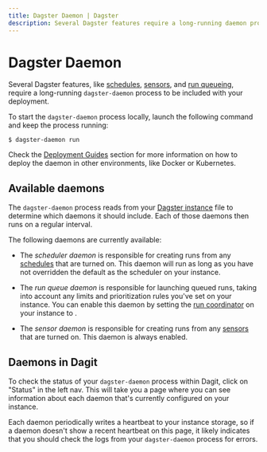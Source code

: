 ```yaml
---
title: Dagster Daemon | Dagster
description: Several Dagster features require a long-running daemon process within your deployment.
---
```


# Dagster Daemon

Several Dagster features, like [schedules](/concepts/partitions-schedules-sensors/schedules), [sensors](/concepts/partitions-schedules-sensors/sensors),
and [run queueing](/deployment/run-coordinator#limiting-run-concurrency), require a long-running `dagster-daemon` process to be included
with your deployment.

To start the `dagster-daemon` process locally, launch the following command and keep the process running:

```shell
$ dagster-daemon run
```

Check the [Deployment Guides](/deployment#hands-on-guides-to-deploying-dagster) section for more information on how to deploy the daemon in
other environments, like Docker or Kubernetes.

## Available daemons

The `dagster-daemon` process reads from your [Dagster instance](/deployment/dagster-instance) file to
determine which daemons it should include. Each of those daemons then runs on a regular interval.

The following daemons are currently available:

- The _scheduler daemon_ is responsible for creating runs from any [schedules](/concepts/partitions-schedules-sensors/schedules) that
  are turned on. This daemon will run as long as you have not overridden the default <PyObject module="dagster.core.scheduler" object="DagsterDaemonScheduler" />
  as the scheduler on your instance.

- The _run queue daemon_ is responsible for launching queued runs, taking into account any limits and prioritization
  rules you've set on your instance. You can enable this daemon by setting the
  [run coordinator](/deployment/run-coordinator) on your
  instance to <PyObject module="dagster.core.run_coordinator" object="QueuedRunCoordinator" />.

- The _sensor daemon_ is responsible for creating runs from any
  [sensors](/concepts/partitions-schedules-sensors/sensors) that are turned on. This daemon is always enabled.

## Daemons in Dagit

To check the status of your `dagster-daemon` process within Dagit, click on "Status" in the left nav.
This will take you a page where you can see information about each daemon that's currently configured on your instance.

Each daemon periodically writes a heartbeat to your instance storage, so if a daemon doesn't show a
recent heartbeat on this page, it likely indicates that you should check the logs from your `dagster-daemon`
process for errors.
